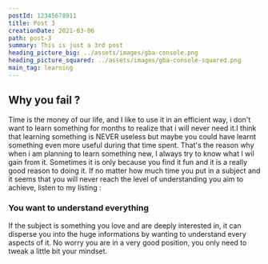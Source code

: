 ```yaml
---
postId: 12345678911
title: Post 3
creationDate: 2021-03-06
path: post-3
summary: This is just a 3rd post
heading_picture_big: ../assets/images/gba-console.png
heading_picture_squared: ../assets/images/gba-console-squared.png
main_tag: learning
---
```


## Why you fail ?

Time is the money of our life, and I like to use it in an efficient way, i don't want to learn something for months to realize that i will never need it.I think that learning something is NEVER useless but maybe you could have learnt something even more useful during that time spent. That's the reason why when i am planning to learn something new, I always try to know what I wil gain from it. Sometimes it is only because you find it fun and it is a really good reason to doing it. If no matter how much time you put in a subject and it seems that you will never reach the level of understanding you aim to achieve, listen to my listing :

### You want to understand everything

If the subject is something you love and are deeply interested in, it can disperse you into the huge informations by wanting to understand every aspects of it. No worry you are in a very good position, you only need to tweak a little bit your mindset.
